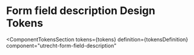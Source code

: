 <!-- @license CC0-1.0 -->


<Meta
  id="web-component-form-field-description--design-tokens"
  title="Web Component/Form field description/Design Tokens"
/>

# Form field description Design Tokens

<ComponentTokensSection
  tokens={tokens}
  definition={tokensDefinition}
  component="utrecht-form-field-description"
></ComponentTokensSection>
